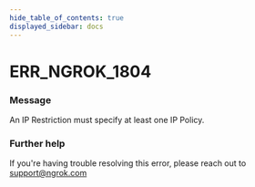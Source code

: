 ```yaml
---
hide_table_of_contents: true
displayed_sidebar: docs
---
```



# ERR_NGROK_1804

### Message
An IP Restriction must specify at least one IP Policy.

<ErrorDetails error='err_ngrok_1804' />


### Further help
If you're having trouble resolving this error, please reach out to [support@ngrok.com](mailto:support@ngrok.com?subject=Help%20with%20ERR_NGROK_1804)

